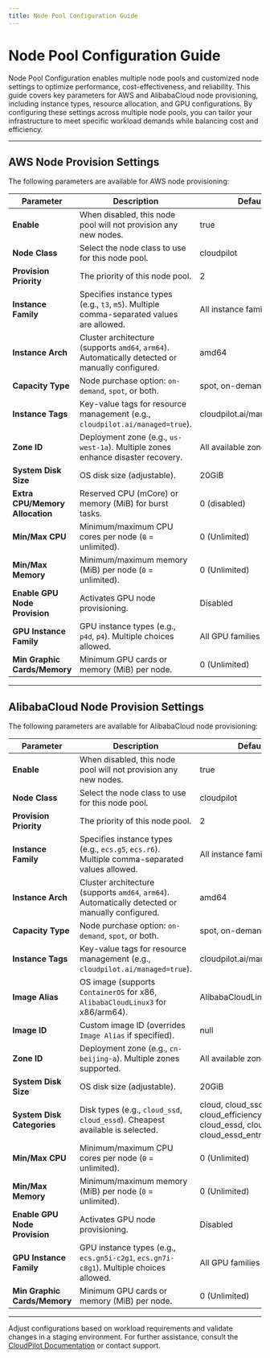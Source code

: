 ```yaml
---
title: Node Pool Configuration Guide
---
```


# Node Pool Configuration Guide

Node Pool Configuration enables multiple node pools and customized node settings to optimize performance, cost-effectiveness, and reliability. This guide covers key parameters for AWS and AlibabaCloud node provisioning, including instance types, resource allocation, and GPU configurations. By configuring these settings across multiple node pools, you can tailor your infrastructure to meet specific workload demands while balancing cost and efficiency.

---

## AWS Node Provision Settings
The following parameters are available for AWS node provisioning:

| Parameter | Description | Default |
|-----------|-------------|---------|
| **Enable** | When disabled, this node pool will not provision any new nodes. | true |
| **Node Class** | Select the node class to use for this node pool. | cloudpilot |
| **Provision Priority** | The priority of this node pool. | 2 |
| **Instance Family** | Specifies instance types (e.g., `t3`, `m5`). Multiple comma-separated values are allowed. | All instance families |
| **Instance Arch** | Cluster architecture (supports `amd64`, `arm64`). Automatically detected or manually configured. | amd64 |
| **Capacity Type** | Node purchase option: `on-demand`, `spot`, or both. | spot, on-demand |
| **Instance Tags** | Key-value tags for resource management (e.g., `cloudpilot.ai/managed=true`). | cloudpilot.ai/managed=true |
| **Zone ID** | Deployment zone (e.g., `us-west-1a`). Multiple zones enhance disaster recovery. | All available zones |
| **System Disk Size** | OS disk size (adjustable). | 20GiB |
| **Extra CPU/Memory Allocation** | Reserved CPU (mCore) or memory (MiB) for burst tasks. | 0 (disabled) |
| **Min/Max CPU** | Minimum/maximum CPU cores per node (`0` = unlimited). | 0 (Unlimited) |
| **Min/Max Memory** | Minimum/maximum memory (MiB) per node (`0` = unlimited). | 0 (Unlimited) |
| **Enable GPU Node Provision** | Activates GPU node provisioning. | Disabled |
| **GPU Instance Family** | GPU instance types (e.g., `p4d`, `p4`). Multiple choices allowed. | All GPU families |
| **Min Graphic Cards/Memory** | Minimum GPU cards or memory (MiB) per node. | 0 (Unlimited) |

---

## AlibabaCloud Node Provision Settings
The following parameters are available for AlibabaCloud node provisioning:

| Parameter | Description | Default |
|-----------|-------------|---------|
| **Enable** | When disabled, this node pool will not provision any new nodes. | true |
| **Node Class** | Select the node class to use for this node pool. | cloudpilot |
| **Provision Priority** | The priority of this node pool. | 2 |
| **Instance Family** | Specifies instance types (e.g., `ecs.g5`, `ecs.r6`). Multiple comma-separated values allowed. | All instance families |
| **Instance Arch** | Cluster architecture (supports `amd64`, `arm64`). Automatically detected or manually configured. | amd64 |
| **Capacity Type** | Node purchase option: `on-demand`, `spot`, or both. | spot, on-demand |
| **Instance Tags** | Key-value tags for resource management (e.g., `cloudpilot.ai/managed=true`). | cloudpilot.ai/managed=true |
| **Image Alias** | OS image (supports `ContainerOS` for x86, `AlibabaCloudLinux3` for x86/arm64). | AlibabaCloudLinux3 |
| **Image ID** | Custom image ID (overrides `Image Alias` if specified). | null |
| **Zone ID** | Deployment zone (e.g., `cn-beijing-a`). Multiple zones supported. | All available zones |
| **System Disk Size** | OS disk size (adjustable). | 20GiB |
| **System Disk Categories** | Disk types (e.g., `cloud_ssd`, `cloud_essd`). Cheapest available is selected. | cloud, cloud_ssd, cloud_efficiency, cloud_essd, cloud_auto, cloud_essd_entry |
| **Min/Max CPU** | Minimum/maximum CPU cores per node (`0` = unlimited). | 0 (Unlimited) |
| **Min/Max Memory** | Minimum/maximum memory (MiB) per node (`0` = unlimited). | 0 (Unlimited) |
| **Enable GPU Node Provision** | Activates GPU node provisioning. | Disabled |
| **GPU Instance Family** | GPU instance types (e.g., `ecs.gn5i-c2g1`, `ecs.gn7i-c8g1`). Multiple choices allowed. | All GPU families |
| **Min Graphic Cards/Memory** | Minimum GPU cards or memory (MiB) per node. | 0 (Unlimited) |

---

Adjust configurations based on workload requirements and validate changes in a staging environment. For further assistance, consult the [CloudPilot Documentation](https://docs.cloudpilot.ai) or contact support.
